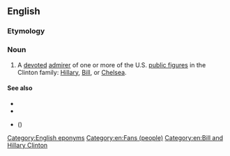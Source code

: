==English==

===Etymology===
{{suffix|en|Clinton|ista}}

===Noun===
{{en-noun}}

# {{lb|en|sometimes|derogatory}} A [[devoted]] [[admirer]] of one or more of the U.S. [[public figure]]s in the Clinton family: [[w:Hillary Clinton|Hillary]], [[w:Bill Clinton|Bill]], or [[w:Chelsea Clinton|Chelsea]].

====See also====
* {{l|en|Clintonite}}
* {{l|en|Clintonian}}
* {{l|en|Whitewatergate}} ({{w|Whitewater (controversy)}})

[[Category:English eponyms]]
[[Category:en:Fans (people)]]
[[Category:en:Bill and Hillary Clinton‎]]